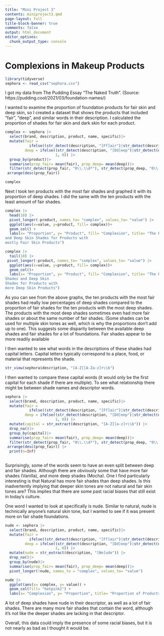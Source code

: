 ```yaml
---
title: "Mini Project 3"
contents: miniproject3.qmd
page-layout: full
title-block-banner: true
comments: false
output: html_document
editor_options: 
  chunk_output_type: console
---
```


# Complexions in Makeup Products

```r
library(tidyverse)
sephora <- read_csv("sephora.csv")
```

I got my data from The Pudding Essay "The Naked Truth".
(Source: https://pudding.cool/2021/03/foundation-names/)

I wanted to examine the proportion of foundation products for fair skin and deep skin, so I created a dataset that shows the products that included "fair", "deep", and similar words in their description. I calculated the proportion of shades for fair skin and dark skin for each product. 

```r
complex <- sephora |>
  select(brand, description, product, name, specific)|>
  mutate(fair = 
           ifelse((str_detect(description, "[Ff]air")|str_detect(description, "\\b[Ll]ight")|str_detect(description, "[Mm]edium") |str_detect(description, "[Pp]ale")), 1, 0), 
         deep = ifelse((str_detect(description, "[Dd]eep")|str_detect(description, "[Tt]an")|str_detect(description, "[Rr]ich")|str_detect(description, "[Dd]ark")), 
                       1, 0)) |>
  group_by(product)|>
  summarise(prop_fair= mean(fair), prop_deep= mean(deep))|>
  filter(str_detect(prop_fair, "0\\.\\d*"), str_detect(prop_deep, "0\\.\\d*")) |>
 arrange(desc(prop_fair))

complex
```

Next I took ten products with the most fair shades and graphed it with its proportion of deep shades. I did the same with the ten products with the least amount of fair shades. 

```r
complex |>
  head(10) |> 
  pivot_longer(-product, names_to= "complex", values_to= "value") |>
  ggplot(aes(x=value, y=product, fill= complex))+
  geom_col() +
  labs(x= "Proportion", y= "Product", fill= "Complexion", title= "The Proportion of Fair Skin Shades 
and Deep Skin Shades for Products with 
mostly Fair Skin Products")
```

```r
complex |>
  tail(10) |>
 pivot_longer(-product, names_to= "complex", values_to= "value") |>
  ggplot(aes(x=value, y=product, fill= complex))+
  geom_col()+
  labs(x= "Proportion", y= "Product", fill= "Complexion", title= "The Proportion of Fair Skin 
Shades and Deep Skin 
Shades for Products with 
more Deep Skin Products")
```

As you can see from the above graphs, the ten products with the most fair shades had really low percentages of deep shades compared to the proportion of fair shades for the ten products with the most deep shades. The products with the most deep shades sometimes even had more fair shades or about the same number of fair shades. (Some shades can be used for multiple skin tones as well, which is why the proportions don't add up to one). This suggests some disparity between the available deep shades and fair shades for a lot of foundations. Fair shades appear to be more readily available 

I then wanted to see what words in the descriptions of these shades had capital letters. Capital letters typically correspond to a place, food, or material that represents the shade.

```r
str_view(sephora$description, "[A-Z][A-Za-z]+\\b")
```

I then wanted to compare these capital words (it would only be the first capital for each shade if there are multiple). To see what relationship there might be between shade names and descriptor words. 

```r
sephora |> 
  select(brand, description, product, name, specific)|>
  mutate(fair = 
           ifelse((str_detect(description, "[Ff]air")|str_detect(description, "\\b[Ll]ight")|str_detect(description, "[Mm]edium") |str_detect(description, "[Pp]ale")), 1, 0), 
         deep = ifelse((str_detect(description, "[Dd]eep")|str_detect(description, "[Tt]an")|str_detect(description, "[Rr]ich")|str_detect(description, "[Dd]ark")), 
                       1, 0)) |>
  mutate(capital = str_extract(description, "[A-Z][a-z]+\\b")) |>
  drop_na()|>
  group_by(capital)|>
  summarise(prop_fair= mean(fair), prop_deep= mean(deep))|>
  filter(str_detect(prop_fair, "0\\.\\d*"), str_detect(prop_deep, "0\\.\\d*")) |>
 arrange(desc(prop_fair)) |>
  print(n=Inf)
 
```

Surprisingly, some of the words seem to have an even split between deep and fair shades. Although there are obviously some that have more fair shades (Vanilla), and more deep shades (Mocha). One I find particularly interesting is that Natural has more fair shades than deep shades. Is this inadvertently implying that deeper skin tones are not natural and fair skin tones are? This implies that there are some past racial biases that still exist in today's culture. 

One word I wanted to look at specifically is nude. Similar to natural, nude is technically anyone's natural skin tone, but I wanted to see if it was present more on fair shade foundations. 

```r
nude <- sephora |> 
  select(brand, description, product, name, specific)|>
  mutate(fair = 
           ifelse((str_detect(description, "[Ff]air")|str_detect(description, "\\b[Ll]ight")|str_detect(description, "[Mm]edium") |str_detect(description, "[Pp]ale")), 1, 0), 
         deep = ifelse((str_detect(description, "[Dd]eep")|str_detect(description, "[Tt]an")|str_detect(description, "[Rr]ich")|str_detect(description, "[Dd]ark")), 
                       1, 0)) |>
  mutate(nude = str_extract(description, "[Nn]ude")) |>
  drop_na()|>
  group_by(nude)|>
  summarise(prop_fair= mean(fair), prop_deep= mean(deep))|>
  pivot_longer(!nude, names_to = "complex", values_to= "value")
```

```r
nude |>
  ggplot(aes(x= complex, y= value)) +
  geom_col(fill= "hotpink2") +
  labs(x= "Complexion", y= "Proportion", title= "Proportion of Products that Mention Nude for Fair and Deep Complexions")
```

A lot of deep shades have nude in their descriptor, as well as a lot of fair shades. There are many more fair shades that contain the word, although it's not like the deeper shades are lacking in that descriptor. 

Overall, this data could imply the presence of some racial biases, but it is not nearly as bad as I thought it would be. 